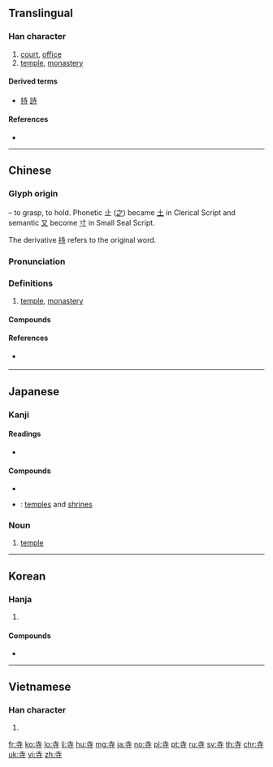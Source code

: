 {{character info/new}}
==Translingual==
{{stroke_order|strokes=6}}

===Han character===
{{Han char|rn=41|rad=寸|as=03|sn=6|four=40341|canj=GDI|ids=⿱土寸(GJKV)⿱士寸(HT)}}

# [[court]], [[office]]
# [[temple]], [[monastery]]

====Derived terms====
* {{l|mul|待}} [[持]] [[詩]]

====References====
* {{Han ref|kx=0293.330|dkj=07414|dj=0581.080|hdz=10503.110|uh=5BFA|ud=23546|bh=A678|bd=42616}}

----

==Chinese==
{{zh-forms}}

===Glyph origin===
{{Han etym}}
{{Han compound|止|又|t2=hand|ls=psc|c1=p|c2=s}} – to grasp, to hold. Phonetic 止 ([[之]]) became [[土]] in Clerical Script and semantic [[又]] become [[寸]] in Small Seal Script.

The derivative [[持]] refers to the original word.

===Pronunciation===
{{zh-pron
|m=sì
|c=zi6
|mn=qz,tw,xm,zz:sī/qz:sīr/tw,xm,zz:sū
|mn_note=sī - vernacular; sīr/sū - literary
|mc=y
|oc=y
|ma=
|cat=n
}}

===Definitions===
{{zh-hanzi}}

# [[temple]], [[monastery]]

====Compounds====
{{zh-der|清真寺|婦寺|碧雲寺|寺院|寺廟}}

====References====
* {{qualifier|Min Nan}} {{thcwd|2292}}

----

==Japanese==
{{attention|ja|missing either the Noun heading or the entire noun section for 寺＝てら}}

===Kanji===
{{ja-kanji|grade=2|rs=寸03}}

====Readings====
* {{ja-readings
|goon=[[じ]] (ji)
|kanon=[[し]] (shi) {{qualifier|non-[[w:Jōyō kanji|Jōyō]] reading}}
|kun=[[てら]] (tera)}}

====Compounds====
* {{ja-r|誕生寺|^たんじょうじ}}
* {{ja-r|寺社|じしゃ}}: [[temple]]s and [[shrine]]s

===Noun===
{{ja-noun|てら}}

# [[temple]]

----

==Korean==

===Hanja===
{{ko-hanja|hangeul=[[사]], [[시]]|rv=sa, si|mr=sa, si|y=sa, si}}

# {{defn|lang=ko|sort=寸03}}

====Compounds====
* {{l|ko|sc=Kore|寺刹|tr=[[사찰]], sachal}}

----

==Vietnamese==

===Han character===
{{vi-hantu|[[tự]], [[nguyên]], [[nhân]]|rs=寸03}}

# {{defn|lang=vi|sort=寸03}}

[[fr:寺]]
[[ko:寺]]
[[lo:寺]]
[[li:寺]]
[[hu:寺]]
[[mg:寺]]
[[ja:寺]]
[[no:寺]]
[[pl:寺]]
[[pt:寺]]
[[ru:寺]]
[[sv:寺]]
[[th:寺]]
[[chr:寺]]
[[uk:寺]]
[[vi:寺]]
[[zh:寺]]